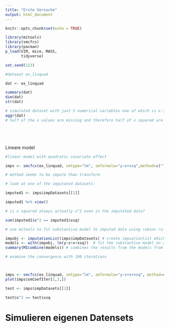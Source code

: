 ```yaml
---
title: "Erste Versuche"
output: html_document
---
```


```r
knitr::opts_chunk$set(echo = TRUE)
```



```r
library(mitools)
library(smcfcs)
library(pacman)
p_load(VIM, mice, MASS,
       tidyverse)

set.seed(123)
```


```r
#dataset ex_linquad

dat <- ex_linquad

summary(dat)
dim(dat)
str(dat)

# simulated dataset with just 5 numerical variables one of which is x-squared
aggr(dat)
# half of the x values are missing and therefore half of x squared are also missing






```



Lineare model

```r
#linear model with quadratic covariate effect

imps <- smcfcs(ex_linquad, smtype="lm", smformula="y~x+xsq",method=c("","","norm","x^2",""))

# method seems to be impute than transform

# look at one of the imputated datasets:

imputed1 <- imps$impDatasets[[1]]

imputed1 %>% view()

# is x squared always actually x^2 even in the imputated data?

sum(imputed1$x^2 == imputed1$xsq)

# use mitools to fit substantive model to imputed data using rubins rules

impobj <- imputationList(imps$impDatasets) # create impuationlist which can be used later in different MI routines
models <- with(impobj, lm(y~z+x+xsq))  # fit the substantive model on all 5 imputated datasets
summary(MIcombine(models)) # combines the results from the models from the different imputated datasets using rubins rules

# examine the convergence with 100 iterations 



imps <- smcfcs(ex_linquad, smtype="lm", smformula="y~z+x+xsq", method=c("","","norm","x^2",""),m=5,numit=10)
plot(imps$smCoefIter[1,3,])
```


```r
test <- imps$impDatasets[[1]]
```

```r
test$x^2 == test$xsq
```

# Simulieren eigenen Datensets

```r

```


